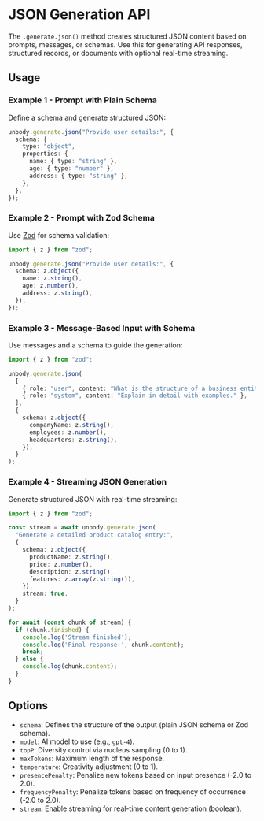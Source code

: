# JSON Generation API

The `.generate.json()` method creates structured JSON content based on prompts, messages, or schemas. Use this for generating API responses, structured records, or documents with optional real-time streaming.

## Usage

### Example 1 - Prompt with Plain Schema
Define a schema and generate structured JSON:
```typescript copy
unbody.generate.json("Provide user details:", {
  schema: {
    type: "object",
    properties: {
      name: { type: "string" },
      age: { type: "number" },
      address: { type: "string" },
    },
  },
});
```

### Example 2 - Prompt with Zod Schema
Use [Zod](https://zod.dev/) for schema validation:
```typescript copy
import { z } from "zod";

unbody.generate.json("Provide user details:", {
  schema: z.object({
    name: z.string(),
    age: z.number(),
    address: z.string(),
  }),
});
```

### Example 3 - Message-Based Input with Schema
Use messages and a schema to guide the generation:
```typescript copy
import { z } from "zod";

unbody.generate.json(
  [
    { role: "user", content: "What is the structure of a business entity?" },
    { role: "system", content: "Explain in detail with examples." },
  ],
  {
    schema: z.object({
      companyName: z.string(),
      employees: z.number(),
      headquarters: z.string(),
    }),
  }
);
```

### Example 4 - Streaming JSON Generation
Generate structured JSON with real-time streaming:
```typescript copy
import { z } from "zod";

const stream = await unbody.generate.json(
  "Generate a detailed product catalog entry:",
  {
    schema: z.object({
      productName: z.string(),
      price: z.number(),
      description: z.string(),
      features: z.array(z.string()),
    }),
    stream: true,
  }
);

for await (const chunk of stream) {
  if (chunk.finished) {
    console.log('Stream finished');
    console.log('Final response:', chunk.content);
    break;
  } else {
    console.log(chunk.content);
  }
}
```

## Options
- `schema`: Defines the structure of the output (plain JSON schema or Zod schema).
- `model`: AI model to use (e.g., `gpt-4`).
- `topP`: Diversity control via nucleus sampling (0 to 1).
- `maxTokens`: Maximum length of the response.
- `temperature`: Creativity adjustment (0 to 1).
- `presencePenalty`: Penalize new tokens based on input presence (-2.0 to 2.0).
- `frequencyPenalty`: Penalize tokens based on frequency of occurrence (-2.0 to 2.0).
- `stream`: Enable streaming for real-time content generation (boolean).
